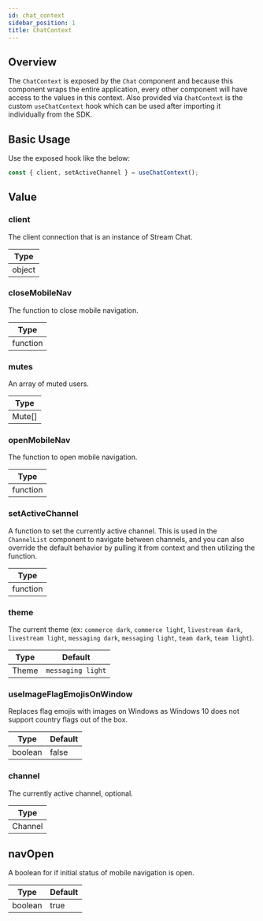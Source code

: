 ```yaml
---
id: chat_context
sidebar_position: 1
title: ChatContext
---
```


## Overview

The `ChatContext` is exposed by the `Chat` component and because this component wraps the entire application, every other component will have access to the values in this context.
Also provided via `ChatContext` is the custom `useChatContext` hook which can be used after importing it individually from the SDK.

## Basic Usage

Use the exposed hook like the below:

```jsx
const { client, setActiveChannel } = useChatContext();
```

## Value

### client 

The client connection that is an instance of Stream Chat.

| Type    |
| ------- |
| object  |

### closeMobileNav 

The function to close mobile navigation.

| Type     |
| -------- |
| function |

### mutes

An array of muted users.

| Type  |
| ----- |
| Mute[] |

### openMobileNav 

The function to open mobile navigation.

| Type     |
| -------- |
| function |


### setActiveChannel

A function to set the currently active channel. This is used in the `ChannelList` component to navigate between channels, and you can also override the default behavior by pulling it from context and then utilizing the function.

| Type     |
| -------- |
| function | 

### theme

The current theme (ex: `commerce dark`, `commerce light`, `livestream dark`, `livestream light`, `messaging dark`, `messaging light`, `team dark`, `team light`).

| Type  | Default            |
| ----- | ------------------ |
| Theme | `messaging light`  |

### useImageFlagEmojisOnWindow

Replaces flag emojis with images on Windows as Windows 10 does not support country flags out of the box.

| Type     | Default  |
| -------- | -------- |
| boolean  | false    |

### channel

The currently active channel, optional.

| Type     |
| -------- |
| Channel  |


## navOpen
A boolean for if initial status of mobile navigation is open.

| Type    | Default  |
| ------- | -------- |
| boolean | true     |